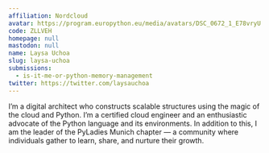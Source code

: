 ```yaml
---
affiliation: Nordcloud
avatar: https://program.europython.eu/media/avatars/DSC_0672_1_E78vryU.jpg
code: ZLLVEH
homepage: null
mastodon: null
name: Laysa Uchoa
slug: laysa-uchoa
submissions:
  - is-it-me-or-python-memory-management
twitter: https://twitter.com/laysauchoa
---
```


I’m a digital architect who constructs scalable structures using the magic of
the cloud and Python. I’m a certified cloud engineer and an enthusiastic
advocate of the Python language and its environments. In addition to this, I am
the leader of the PyLadies Munich chapter — a community where individuals gather
to learn, share, and nurture their growth.
